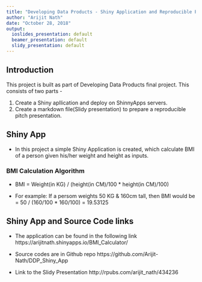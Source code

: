 ---
title: "Developing Data Products - Shiny Application and Reproducible Pitch"
author: "Arijit Nath"
date: "October 28, 2018"
output:
  ioslides_presentation: default
  beamer_presentation: default
  slidy_presentation: default
---

## Introduction

This project is built as part of Developing Data Products final project. This consists of two parts - 

1. Create a Shiny apllication and deploy on ShinnyApps servers.
2. Create a markdown file(Slidy presentation) to prepare a reproducible pitch presentation.

## Shiny App

- In this project a simple Shiny Application is created, which calculate BMI of a person given his/her weight and height as inputs.

### BMI Calculation Algorithm

- BMI = Weight(in KG) / (height(in CM)/100 * height(in CM)/100)

- For example: If a persom weights 50 KG & 160cm tall, then BMI would be = 50 / (160/100 * 160/100) = 19.53125

## Shiny App and Source Code links
- The application can be found in the following link
<href>https://arijitnath.shinyapps.io/BMI_Calculator/</href>

- Source codes are in Github repo
<href>https://github.com/Arijit-Nath/DDP_Shiny_App</href>

- Link to the Slidy Presentation
<href>http://rpubs.com/arijit_nath/434236</href>


